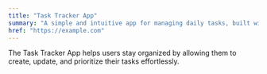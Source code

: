 ```yaml
---
title: "Task Tracker App"
summary: "A simple and intuitive app for managing daily tasks, built with React and Node.js, featuring drag-and-drop functionality."
href: "https://example.com"
---
```


The Task Tracker App helps users stay organized by allowing them to create, update, and prioritize their tasks effortlessly.